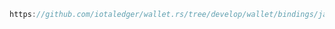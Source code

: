 ```java reference
https://github.com/iotaledger/wallet.rs/tree/develop/wallet/bindings/java/examples/src/SendMicroTransaction.java
```